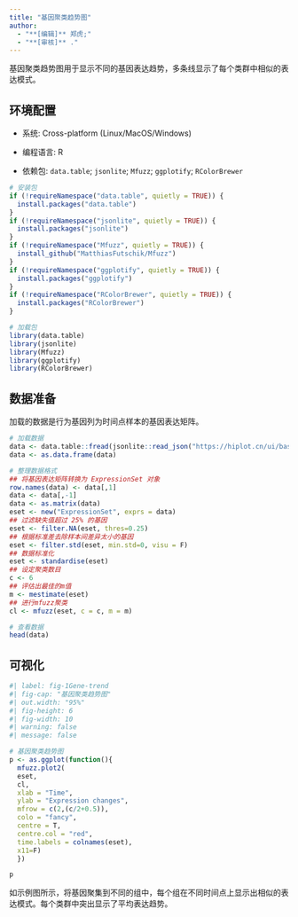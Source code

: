 ```yaml
---
title: "基因聚类趋势图"
author:
  - "**[编辑]** 郑虎;"
  - "**[审核]** ."
---
```


基因聚类趋势图用于显示不同的基因表达趋势，多条线显示了每个类群中相似的表达模式。

## 环境配置

-   系统: Cross-platform (Linux/MacOS/Windows)

-   编程语言: R

-   依赖包: `data.table`; `jsonlite`; `Mfuzz`; `ggplotify`; `RColorBrewer`

```r
# 安装包
if (!requireNamespace("data.table", quietly = TRUE)) {
  install.packages("data.table")
}
if (!requireNamespace("jsonlite", quietly = TRUE)) {
  install.packages("jsonlite")
}
if (!requireNamespace("Mfuzz", quietly = TRUE)) {
  install_github("MatthiasFutschik/Mfuzz")
}
if (!requireNamespace("ggplotify", quietly = TRUE)) {
  install.packages("ggplotify")
}
if (!requireNamespace("RColorBrewer", quietly = TRUE)) {
  install.packages("RColorBrewer")
}

# 加载包
library(data.table)
library(jsonlite)
library(Mfuzz)
library(ggplotify)
library(RColorBrewer)
```

## 数据准备

加载的数据是行为基因列为时间点样本的基因表达矩阵。

```r
# 加载数据
data <- data.table::fread(jsonlite::read_json("https://hiplot.cn/ui/basic/gene-trend/data.json")$exampleData$textarea[[1]])
data <- as.data.frame(data)

# 整理数据格式
## 将基因表达矩阵转换为 ExpressionSet 对象
row.names(data) <- data[,1]
data <- data[,-1]
data <- as.matrix(data)
eset <- new("ExpressionSet", exprs = data)
## 过滤缺失值超过 25% 的基因
eset <- filter.NA(eset, thres=0.25)
## 根据标准差去除样本间差异太小的基因
eset <- filter.std(eset, min.std=0, visu = F)
## 数据标准化
eset <- standardise(eset)
## 设定聚类数目
c <- 6
## 评估出最佳的m值
m <- mestimate(eset)
## 进行mfuzz聚类
cl <- mfuzz(eset, c = c, m = m)

# 查看数据
head(data)
```

## 可视化

```r
#| label: fig-1Gene-trend
#| fig-cap: "基因聚类趋势图"
#| out.width: "95%"
#| fig-height: 6
#| fig-width: 10
#| warning: false
#| message: false

# 基因聚类趋势图
p <- as.ggplot(function(){
  mfuzz.plot2(
  eset,
  cl,
  xlab = "Time",
  ylab = "Expression changes",
  mfrow = c(2,(c/2+0.5)),
  colo = "fancy",
  centre = T,
  centre.col = "red",
  time.labels = colnames(eset),
  x11=F)
  })

p
```

如示例图所示，将基因聚集到不同的组中，每个组在不同时间点上显示出相似的表达模式。每个类群中突出显示了平均表达趋势。



